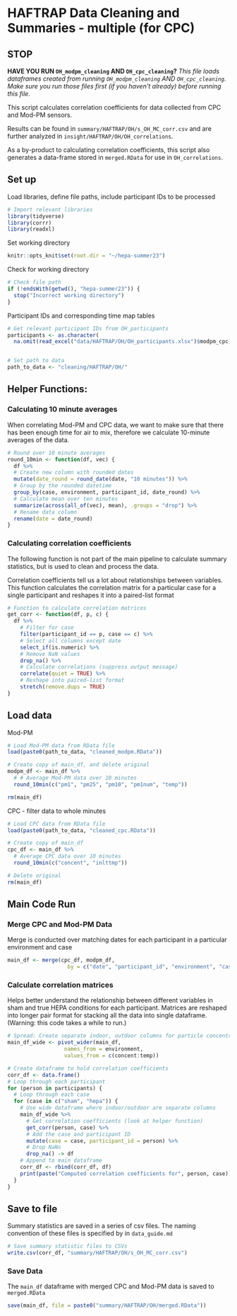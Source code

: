 # HAFTRAP Data Cleaning and Summaries - multiple (for CPC)

## STOP

**HAVE YOU RUN `OH_modpm_cleaning` AND `OH_cpc_cleaning`?**
*This file loads dataframes created from running `OH_modpm_cleaning` AND `OH_cpc_cleaning`. Make sure you run those files first (if you haven't already) before running this file.*

This script calculates correlation coefficients for data collected from CPC and Mod-PM sensors. 

Results can be found in `summary/HAFTRAP/OH/s_OH_MC_corr.csv` and are further analyzed in `insight/HAFTRAP/OH/OH_correlations`.

As a by-product to calculating correlation coefficients, this script also generates a data-frame stored in `merged.RData` for use in `OH_correlations`.

## Set up
Load libraries, define file paths, include participant IDs to be processed
```r
# Import relevant libraries
library(tidyverse)
library(corrr)
library(readxl)
```

Set working directory
```r
knitr::opts_knit$set(root.dir = "~/hepa-summer23")
```

Check for working directory
```r
# Check file path
if (!endsWith(getwd(), "hepa-summer23")) {
  stop("Incorrect working directory")
}
```

Participant IDs and corresponding time map tables
```r
# Get relevant participant IDs from OH_participants
participants <- as.character(
  na.omit(read_excel("data/HAFTRAP/OH/OH_participants.xlsx")$modpm_cpc))


# Set path to data
path_to_data <- "cleaning/HAFTRAP/OH/"
```


## Helper Functions:

### Calculating 10 minute averages
When correlating Mod-PM and CPC data, we want to make sure that there has been enough time for air to mix, therefore we calculate 10-minute averages of the data.
```r
# Round over 10 minute averages
round_10min <- function(df, vec) {
  df %>%
  # Create new column with rounded dates
  mutate(date_round = round_date(date, "10 minutes")) %>%
  # Group by the rounded datetime
  group_by(case, environment, participant_id, date_round) %>%
  # Calculate mean over ten minutes
  summarize(across(all_of(vec), mean), .groups = "drop") %>%
  # Rename data column
  rename(date = date_round)
}

```

### Calculating correlation coefficients
The following function is not part of the main pipeline to calculate summary statistics, but is used to clean and process the data. 

Correlation coefficients tell us a lot about relationships between variables. This function calculates the correlation matrix for a particular case for a single participant and reshapes it into a paired-list format
```r
# Function to calculate correlation matrices
get_corr <- function(df, p, c) {
  df %>%
    # Filter for case
    filter(participant_id == p, case == c) %>%
    # Select all columns except date
    select_if(is.numeric) %>%
    # Remove NaN values
    drop_na() %>%
    # Calculate correlations (suppress output message)
    correlate(quiet = TRUE) %>%
    # Reshape into paired-list format
    stretch(remove.dups = TRUE)
}
```

## Load data

Mod-PM
```r
# Load Mod-PM data from RData file
load(paste0(path_to_data, "cleaned_modpm.RData"))

# Create copy of main_df, and delete original
modpm_df <- main_df %>%
  # # Average Mod-PM data over 10 minutes
  round_10min(c("pm1", "pm25", "pm10", "pm1num", "temp"))

rm(main_df)
```

CPC - filter data to whole minutes
```r
# Load CPC data from RData file
load(paste0(path_to_data, "cleaned_cpc.RData"))

# Create copy of main_df
cpc_df <- main_df %>%
  # Average CPC data over 10 minutes
  round_10min(c("concent", "inlttmp"))

# Delete original
rm(main_df)
```



## Main Code Run

### Merge CPC and Mod-PM Data
Merge is conducted over matching dates for each participant in a particular environment and case
```r
main_df <- merge(cpc_df, modpm_df, 
                   by = c("date", "participant_id", "environment", "case"))
```

### Calculate correlation matrices
Helps better understand the relationship between different variables in sham and true HEPA conditions for each participant. Matrices are reshaped into longer pair format for stacking all the data into single dataframe. (Warning: this code takes a while to run.)

```r
# Spread: Create separate indoor, outdoor columns for particle concentration
main_df_wide <- pivot_wider(main_df,
                  names_from = environment,
                  values_from = c(concent:temp))

# Create dataframe to hold correlation coefficients
corr_df <- data.frame()
# Loop through each participant
for (person in participants) {
  # Loop through each case
  for (case in c("sham", "hepa")) {
    # Use wide dataframe where indoor/outdoor are separate columns
    main_df_wide %>%
      # Get correlation coefficients (look at helper function)
      get_corr(person, case) %>%
      # Add the case and participant ID
      mutate(case = case, participant_id = person) %>%
      # Drop NaNs
      drop_na() -> df
    # Append to main dataframe
    corr_df <- rbind(corr_df, df)
    print(paste("Computed correlation coefficients for", person, case))
  }
}
```

## Save to file
Summary statistics are saved in a series of csv files. The naming convention of these files is specified by in `data_guide.md`
```r
# Save summary statistic files to CSVs
write.csv(corr_df, "summary/HAFTRAP/OH/s_OH_MC_corr.csv")
```

### Save Data
The `main_df` dataframe with merged CPC and Mod-PM data is saved to `merged.RData`
```r
save(main_df, file = paste0("summary/HAFTRAP/OH/merged.RData"))
```